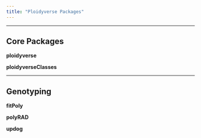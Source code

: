 ```yaml
---
title: "Ploidyverse Packages"
---
```


----

## Core Packages

**ploidyverse** <a href="https://github.com/ploidyverse/ploidyverse" target="_blank"><i class="fa fa-github" style="font-size:24px"></i></a>

**ploidyverseClasses** <a href="https://github.com/ploidyverse/ploidyverseClasses" target="_blank"><i class="fa fa-github" style="font-size:24px"></i></a>

----

## Genotyping

**fitPoly** <a href="https://github.com/cran/fitPoly" target="_blank"><i class="fa fa-github" style="font-size:24px"></i></a>

**polyRAD** <a href="https://github.com/lvclark/polyRAD" target="_blank"><i class="fa fa-github" style="font-size:24px"></i></a>

**updog** <a href="https://github.com/dcgerard/updog" target="_blank"><i class="fa fa-github" style="font-size:24px"></i></a>